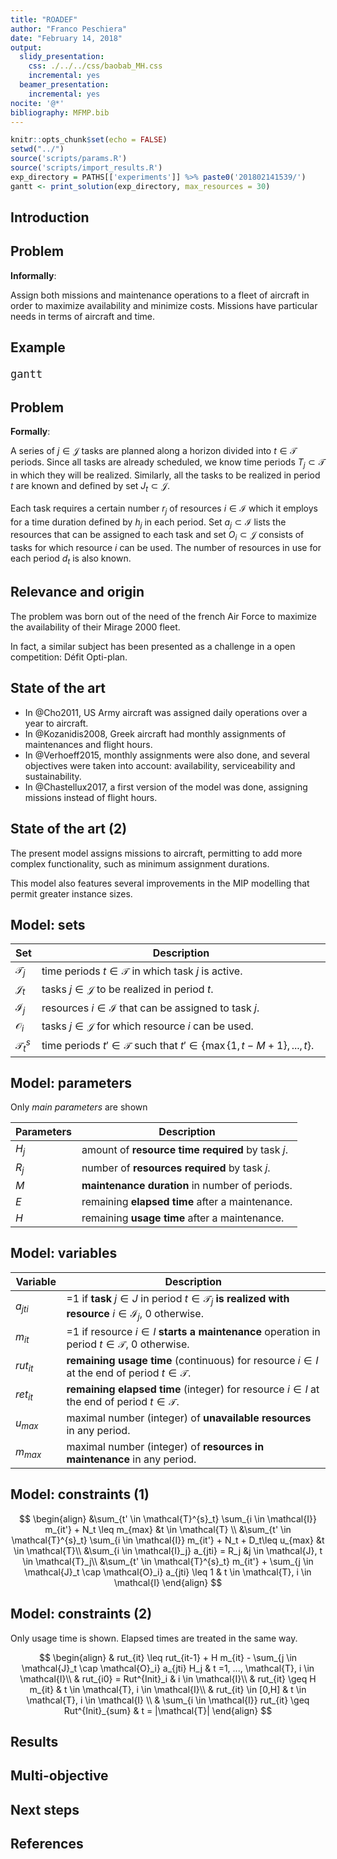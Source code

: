 ```yaml
---
title: "ROADEF"
author: "Franco Peschiera"
date: "February 14, 2018"
output: 
  slidy_presentation:
    css: ./../../css/baobab_MH.css
    incremental: yes
  beamer_presentation:
    incremental: yes
nocite: '@*'
bibliography: MFMP.bib
---
```


```r
knitr::opts_chunk$set(echo = FALSE)
setwd("../")
source('scripts/params.R')
source('scripts/import_results.R')
exp_directory = PATHS[['experiments']] %>% paste0('201802141539/')
gantt <- print_solution(exp_directory, max_resources = 30)
```

## Introduction

## Problem

**Informally**:

Assign both missions and maintenance operations to a fleet of aircraft in order to maximize availability and minimize costs. Missions have particular needs in terms of aircraft and time.

## Example

<div style="font-size: 20px;">
```r
gantt
```
</div>

## Problem

**Formally**:

A series of $j \in \mathcal{J}$ tasks are planned along a horizon divided into $t \in \mathcal{T}$ periods. Since all tasks are already scheduled, we know time periods $T_j \subset \mathcal{T}$ in which they will be realized. Similarly, all the tasks to be realized in period $t$ are known and defined by set $J_t \subset \mathcal{J}$. 

Each task requires a certain number $r_{j}$ of resources $i \in \mathcal{I}$ which it employs for a time duration defined by $h_j$ in each period. Set $a_{j} \subset \mathcal{I}$ lists the resources that can be assigned to each task and set $O_i \subset \mathcal{J}$ consists of tasks for which resource $i$ can be used. The number of resources in use for each period $d_t$ is also known.

## Relevance and origin

The problem was born out of the need of the french Air Force to maximize the availability of their Mirage 2000 fleet.

In fact, a similar subject has been presented as a challenge in a open competition: Défit Opti-plan.

## State of the art

* In @Cho2011, US Army aircraft was assigned daily operations over a year to aircraft.
* In @Kozanidis2008, Greek aircraft had monthly assignments of maintenances and flight hours. 
* In @Verhoeff2015, monthly assignments were also done, and several objectives were taken into account: availability, serviceability and sustainability.
* In @Chastellux2017, a first version of the model was done, assigning missions instead of flight hours.

## State of the art (2)

The present model assigns missions to aircraft, permitting to add more complex functionality, such as minimum assignment durations.

This model also features several improvements in the MIP modelling that permit greater instance sizes.

## Model: sets

|Set|Description|
|-----|--------------------------------------------------------------------|
|    $\mathcal{T}_j$     |  time periods $t \in \mathcal{T}$ in which task $j$ is active. |
|    $\mathcal{J}_t$    |  tasks $j \in \mathcal{J}$ to be realized in period $t$. |
|    $\mathcal{I}_j$     |  resources $i \in \mathcal{I}$ that can be assigned to task $j$. |
|    $\mathcal{O}_i$     |  tasks $j \in \mathcal{J}$ for which resource $i$ can be used. |
|    $\mathcal{T}^{s}_t$ |  time periods $t' \in \mathcal{T}$ such that $t' \in \{ \max{\{1, t - M+1\}},  ..., {t}$\}. |

## Model: parameters

Only *main parameters* are shown

|Parameters|Description|
|--------------|-------------------------------------------------|
| $H_j$ |  amount of **resource time required** by task $j$. |
| $R_j$ |  number of **resources required** by task $j$. |
| $M$   |  **maintenance duration** in number of periods. |
| $E$   |  remaining **elapsed time** after a maintenance. |
| $H$   |  remaining **usage time** after a maintenance. |

<!-- ## Model: parameters (2) -->

<!-- |Parameters|Description| -->
<!-- |--------------|----------------------------------------------------------------------| -->
<!-- | $N_t$              | number of resources in already-planned maintenances in period $t$ at the beginning | of the planning ho |izon.| -->
<!-- | $D_t$              | number of resources to be assigned in total in period $t$. | -->
<!-- | $Rut^{Init}_{i}$   | remaining usage time for resource $i$ at the start of the planning horizon. | -->
<!-- | $Ret^{Init}_{i}$   | remaining elapsed time for resource $i$ at the start of the planning horizon. | -->
<!-- | $Ret^{Init}_{sum}$ | sum of remaining elapsed times at the start of the planning horizon. | -->
<!-- | $Rut^{Init}_{sum}$ | sum of remaining elapsed time at the start of the planning horizon. | -->

## Model: variables

| Variable   |  Description |
|-----------|------------------------------------------------------- |
| $a_{jti}$   |  =1 if **task** $j \in J$ in period $t \in \mathcal{T}_j$ **is realized with resource** $i \in \mathcal{I}_j$, 0 otherwise. |
| $m_{it}$    |  =1 if resource $i \in I$ **starts a maintenance** operation in period $t \in \mathcal{T}$, 0 otherwise. |
| $rut_{it}$  |  **remaining usage time** (continuous) for resource $i \in I$ at the end of period $t \in \mathcal{T}$. |
| $ret_{it}$  |  **remaining elapsed time** (integer) for resource $i \in I$ at the end of period $t \in \mathcal{T}$. |
| $u_{max}$   |  maximal number (integer) of **unavailable resources** in any period. |
| $m_{max}$   |  maximal number (integer) of **resources in maintenance** in any period. |

## Model: constraints (1)

$$
\begin{align}
&\sum_{t' \in \mathcal{T}^{s}_t} \sum_{i \in \mathcal{I}} m_{it'} + N_t \leq m_{max}
&t \in \mathcal{T} \\
&\sum_{t' \in \mathcal{T}^{s}_t} \sum_{i \in \mathcal{I}} m_{it'} + N_t + D_t\leq u_{max} 
&t \in \mathcal{T}\\
&\sum_{i \in \mathcal{I}_j} a_{jti} = R_j
&j \in \mathcal{J}, t \in \mathcal{T}_j\\
&\sum_{t' \in \mathcal{T}^{s}_t} m_{it'} + \sum_{j \in \mathcal{J}_t \cap \mathcal{O}_i} a_{jti} \leq 1 
& t \in \mathcal{T}, i \in \mathcal{I}
\end{align}
$$

## Model: constraints (2)

Only usage time is shown. Elapsed times are treated in the same way.

$$
\begin{align}
& rut_{it} \leq rut_{it-1} + H m_{it} - \sum_{j \in \mathcal{J}_t \cap \mathcal{O}_i} a_{jti} H_j & t =1, ..., \mathcal{T}, i \in \mathcal{I}\\
& rut_{i0} = Rut^{Init}_i
        & i \in \mathcal{I}\\
& rut_{it} \geq H m_{it}
        & t \in \mathcal{T}, i \in \mathcal{I}\\ 
& rut_{it} \in [0,H]
        & t \in \mathcal{T}, i \in \mathcal{I} \\
& \sum_{i \in \mathcal{I}} rut_{it} \geq Rut^{Init}_{sum}
        & t = |\mathcal{T}|
\end{align}
$$


## Results


## Multi-objective

## Next steps

## References


